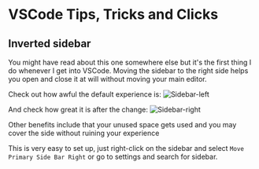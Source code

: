 # VSCode Tips, Tricks and Clicks
## Inverted sidebar
You might have read about this one somewhere else but it's the first thing I do whenever I get into VSCode.
Moving the sidebar to the right side helps you open and close it at will without moving your main editor.

Check out how awful the default experience is:
<Bleed>![Sidebar-left](/sidebar-left.gif)</Bleed>

And check how great it is after the change:
<Bleed>![Sidebar-right](/sidebar-right.gif)</Bleed>

Other benefits include that your unused space gets used and you may cover the side without ruining your experience

This is very easy to set up, just right-click on the sidebar and select `Move Primary Side Bar Right` or go to settings and search for sidebar.